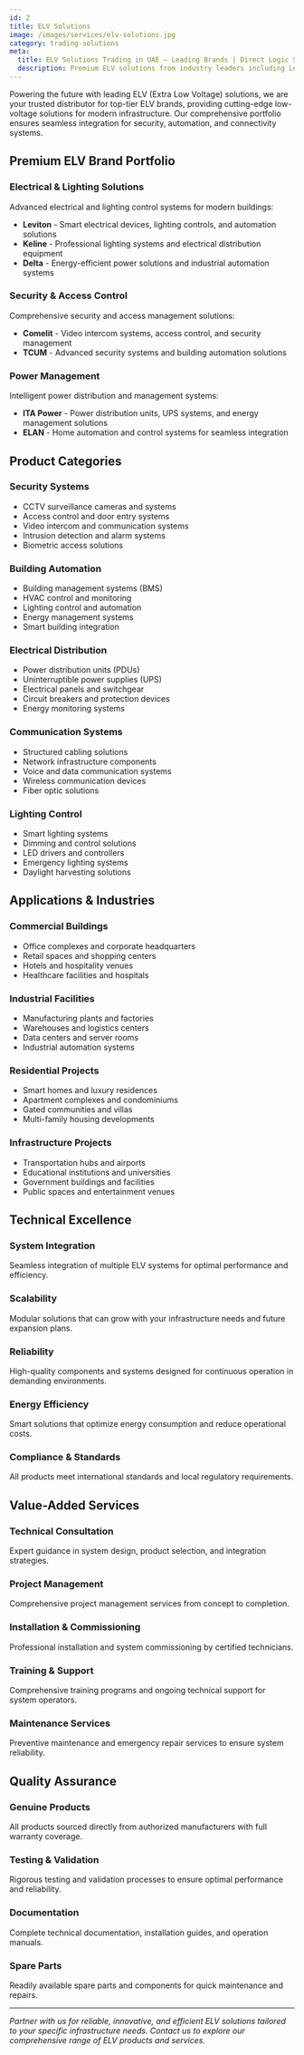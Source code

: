 ```yaml
---
id: 2
title: ELV Solutions
image: /images/services/elv-solutions.jpg
category: trading-solutions
meta:
  title: ELV Solutions Trading in UAE – Leading Brands | Direct Logic Systems
  description: Premium ELV solutions from industry leaders including Leviton, Keline, TCUM, Comelit, ITA Power, ELAN, and Delta. Cutting-edge low-voltage solutions for modern infrastructure.
---
```


Powering the future with leading ELV (Extra Low Voltage) solutions, we are your trusted distributor for top-tier ELV brands, providing cutting-edge low-voltage solutions for modern infrastructure. Our comprehensive portfolio ensures seamless integration for security, automation, and connectivity systems.

## Premium ELV Brand Portfolio

### Electrical & Lighting Solutions
Advanced electrical and lighting control systems for modern buildings:

- **Leviton** - Smart electrical devices, lighting controls, and automation solutions
- **Keline** - Professional lighting systems and electrical distribution equipment
- **Delta** - Energy-efficient power solutions and industrial automation systems

### Security & Access Control
Comprehensive security and access management solutions:

- **Comelit** - Video intercom systems, access control, and security management
- **TCUM** - Advanced security systems and building automation solutions

### Power Management
Intelligent power distribution and management systems:

- **ITA Power** - Power distribution units, UPS systems, and energy management solutions
- **ELAN** - Home automation and control systems for seamless integration

## Product Categories

### Security Systems
- CCTV surveillance cameras and systems
- Access control and door entry systems
- Video intercom and communication systems
- Intrusion detection and alarm systems
- Biometric access solutions

### Building Automation
- Building management systems (BMS)
- HVAC control and monitoring
- Lighting control and automation
- Energy management systems
- Smart building integration

### Electrical Distribution
- Power distribution units (PDUs)
- Uninterruptible power supplies (UPS)
- Electrical panels and switchgear
- Circuit breakers and protection devices
- Energy monitoring systems

### Communication Systems
- Structured cabling solutions
- Network infrastructure components
- Voice and data communication systems
- Wireless communication devices
- Fiber optic solutions

### Lighting Control
- Smart lighting systems
- Dimming and control solutions
- LED drivers and controllers
- Emergency lighting systems
- Daylight harvesting solutions

## Applications & Industries

### Commercial Buildings
- Office complexes and corporate headquarters
- Retail spaces and shopping centers
- Hotels and hospitality venues
- Healthcare facilities and hospitals

### Industrial Facilities
- Manufacturing plants and factories
- Warehouses and logistics centers
- Data centers and server rooms
- Industrial automation systems

### Residential Projects
- Smart homes and luxury residences
- Apartment complexes and condominiums
- Gated communities and villas
- Multi-family housing developments

### Infrastructure Projects
- Transportation hubs and airports
- Educational institutions and universities
- Government buildings and facilities
- Public spaces and entertainment venues

## Technical Excellence

### System Integration
Seamless integration of multiple ELV systems for optimal performance and efficiency.

### Scalability
Modular solutions that can grow with your infrastructure needs and future expansion plans.

### Reliability
High-quality components and systems designed for continuous operation in demanding environments.

### Energy Efficiency
Smart solutions that optimize energy consumption and reduce operational costs.

### Compliance & Standards
All products meet international standards and local regulatory requirements.

## Value-Added Services

### Technical Consultation
Expert guidance in system design, product selection, and integration strategies.

### Project Management
Comprehensive project management services from concept to completion.

### Installation & Commissioning
Professional installation and system commissioning by certified technicians.

### Training & Support
Comprehensive training programs and ongoing technical support for system operators.

### Maintenance Services
Preventive maintenance and emergency repair services to ensure system reliability.

## Quality Assurance

### Genuine Products
All products sourced directly from authorized manufacturers with full warranty coverage.

### Testing & Validation
Rigorous testing and validation processes to ensure optimal performance and reliability.

### Documentation
Complete technical documentation, installation guides, and operation manuals.

### Spare Parts
Readily available spare parts and components for quick maintenance and repairs.

---

*Partner with us for reliable, innovative, and efficient ELV solutions tailored to your specific infrastructure needs. Contact us to explore our comprehensive range of ELV products and services.* 